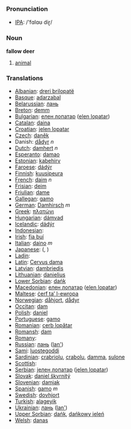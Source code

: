 === Pronunciation ===
*[[w:IPA|IPA]]: /'fɑlɑʊ diɽ/

=== Noun ===

'''fallow deer'''

# [[animal]]

=== Translations ===

*[[Albanian]]: [[dreri brilopatë]]
*[[Basque]]: [[adarzabal]]
*[[Belarussian]]: [[лань]]
*[[Breton]]: [[demm]]
*[[Bulgarian]]: [[елен лопатар]] ([[elen lopatar]])
*[[Catalan]]: [[daina]]
*[[Croatian]]: [[jelen lopatar]]
*[[Czech]]: [[daněk]]
* Danish: [[dådyr]] ''n''
*[[Dutch]]: [[damhert]] ''n''
*[[Esperanto]]: [[damao]]
*[[Estonian]]: [[kabehirv]]
*[[Faroese]]: [[dádýr]]
*[[Finnish]]: [[kuusipeura]]
*[[French]]: [[daim]] ''n''
*[[Frisian]]: [[deim]]
*[[Friulian]]: [[dame]]
*[[Gallegan]]: [[gamo]]
*[[German]]: [[Damhirsch]] ''m''
*[[Greek]]: [[πλατώνι]] '' ''
*[[Hungarian]]: [[dámvad]]
*[[Icelandic]]: [[dádýr]]
*[[Indonesian]]: [[]]
*[[Irish]]: [[fia buí]]
*[[Italian]]: [[daino]] ''m''
*[[Japanese]]: [[]] ([[]], )
*[[Ladin]]: [[]]
*[[Latin]]: [[Cervus dama]] '' ''
*[[Latvian]]: [[dambriedis]]
*[[Lithuanian]]: [[danielius]]
*[[Lower Sorbian]]: [[dańk]]
*[[Macedonian]]: [[елен лопатар]] ([[elen lopatar]])
*[[Maltese]]: [[ċerf ta’ l-ewropa]]
*[[Norwegian]]: [[dåhjort]], [[dådyr]]
*[[Occitan]]: [[dam]]
*[[Polish]]: [[daniel]] '' ''
*[[Portuguese]]: [[gamo]]
*[[Romanian]]: [[cerb lopătar]]
*[[Romansh]]: [[dam]]
*[[Romany]]: [[]]
*[[Russian]]: [[лань]] ([[lan']]) '' ''
*[[Sami]]: [[luostegoddi]]
*[[Sardinian]]: [[crabriolu]], [[crabolu]], [[damma]], [[sulone]]
*[[Scottish]]: [[]]
*[[Serbian]]: [[jелен лопатар]] ([[jelen lopatar]])
*[[Slovak]]: [[daniel škvrnitý]]
*[[Slovenian]]: [[damjak]]
*[[Spanish]]: [[gamo]] ''m''
*[[Swedish]]: [[dovhjort]]
*[[Turkish]]: [[alageyik]]
*[[Ukrainian]]: [[лань]] ([[lan']])
*[[Upper Sorbian]]: [[dańk]], [[dańkowy jeleń]]
*[[Welsh]]: [[danas]]